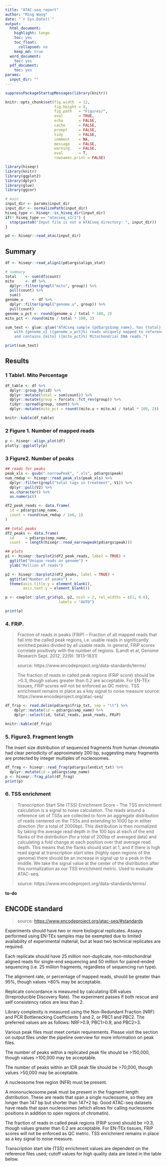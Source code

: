 ```yaml
---
title: "ATAC-seq report"
author: "Ming Wang"
date: "`r Sys.Date()`"
output:
  html_document:
    highlight: tango
    toc: yes
    toc_float:
      collapsed: no
    keep_md: true
  word_document:
    toc: yes
  pdf_document:
    toc: yes
params:
  input_dir: ""
---
```


```r
suppressPackageStartupMessages(library(knitr))

knitr::opts_chunk$set(fig.width  = 12, 
                      fig.height = 8, 
                      fig.path   = "Figures/",
                      eval       = TRUE,
                      echo       = FALSE,
                      cache      = FALSE,
                      prompt     = FALSE,
                      tidy       = FALSE,
                      comment    = NA,
                      message    = FALSE,
                      warning    = FALSE,
                      eval       = T,
                      rownames.print = FALSE)
```


```r
library(hiseqr)
library(knitr)
library(ggplot2)
library(dplyr)
library(glue)
library(ggcor)
```


```r
# main
input_dir <- params$input_dir
input_dir <- normalizePath(input_dir)
hiseq_type <- hiseqr::is_hiseq_dir(input_dir)
if(! hiseq_type == "atacseq_s1r1") {
  stop(paste0("Input file is not a ATACseq directory: ", input_dir))
}
```


```r
pd <- hiseqr::read_atac(input_dir)
```

## Summary

```r
df <- hiseqr::read_align1(pd$args$align_stat)

# summary
total    <- sum(df$count)
mito     <- df %>% 
  dplyr::filter(grepl("mito", group)) %>%
  pull(count) %>%
  sum()
genome_u    <- df %>%
  dplyr::filter(grepl("genome.u", group)) %>%
  pull(count)
genome_u_pct <- round(genome_u / total * 100, 2)
mito_pct <- round(mito / total * 100, 2)

sum_text <- glue::glue("ATACseq sample {pd$args$smp_name}, has {total} total reads; 
    with {genome_u} ({genome_u_pct}%) reads uniquely mapped to reference genome ;
    and contains {mito} ({mito_pct}%) Mitochondrial DNA reads.")

print(sum_text)
```

## Results

### 1 Table1. Mito Percentage

```r
df_table <- df %>% 
  dplyr::group_by(id) %>%
  dplyr::mutate(total = sum(count)) %>%
  dplyr::mutate(group = forcats::fct_rev(group)) %>%
  tidyr::spread(group, count) %>%
  dplyr::mutate(mito_pct = round((mito.u + mito.m) / total * 100, 2))

knitr::kable(df_table)
```

### 2 Figure 1. Number of mapped reads

```r
p <- hiseqr::align_plot(df)
plotly::ggplotly(p)
```

### 3 Figure2. Number of peaks

```r
## reads for peaks
peak_xls <- gsub(".narrowPeak", ".xls", pd$args$peak)
num_rmdup <- hiseqr::read_peak_xls(peak_xls) %>%
  dplyr::filter(grepl("total tags in treatment", V1)) %>%
  dplyr::pull(V2) %>%
  as.character() %>%
  as.numeric()

df2_peak_reads <- data.frame(
  id = pd$args$smp_name,
  count = round(num_rmdup / 1e6, 1)
)

## total peaks
df2_peaks <- data.frame(
  id     = pd$args$smp_name,
  count  = length(hiseqr::read_narrowpeak(pd$args$peak)))

## plots
p1 <- hiseqr::barplot2(df2_peak_reads, label = TRUE) +
  ggtitle("Unique reads on genome") +
  ylab("Million of reads")

p2 <- hiseqr::barplot2(df2_peaks, label = TRUE) +
  ggtitle("Number of peaks") +
  theme(axis.title.y = element_blank(),
        axis.text.y = element_blank())

p <- cowplot::plot_grid(p1, p2, ncol = 2, rel_widths = c(1, 0.6),
                        labels = "AUTO")

print(p)
```

### 4. FRiP.

> Fraction of reads in peaks (FRiP) – Fraction of all mapped reads that fall into the called peak regions, i.e. usable reads in significantly enriched peaks divided by all usable reads. In general, FRiP scores correlate positively with the number of regions. (Landt et al, Genome Research Sept. 2012, 22(9): 1813–1831)
>
> source: https://www.encodeproject.org/data-standards/terms/

> The fraction of reads in called peak regions (FRiP score) should be >0.3, though values greater than 0.2 are acceptable. For EN-TEx tissues, FRiP scores will not be enforced as QC metric. TSS enrichment remains in place as a key signal to noise measure
> source: https://www.encodeproject.org/atac-seq/

```r
df_frip <- read.delim(pd$args$frip_txt, sep = "\t") %>%
    dplyr::mutate(id = pd$args$smp_name) %>%
    dplyr::select(id, total_reads, peak_reads, FRiP)

knitr::kable(df_frip)
```

### 5. Figure3. Fragment length

The insert size distribution of sequenced fragments from human chromatin had clear periodicity of approximately 200 bp, suggesting many fragments are protected by integer multiples of nucleosomes.

```r
df_frag <- hiseqr::read_frag(pd$args$lendist_txt) %>%
  dplyr::mutate(id = pd$args$smp_name)
p <- hiseqr::frag_plot(df_frag)
print(p)
```

### 6. TSS enrichment

> Transcription Start Site (TSS) Enrichment Score - The TSS enrichment calculation is a signal to noise calculation. The reads around a reference set of TSSs are collected to form an aggregate distribution of reads centered on the TSSs and extending to 1000 bp in either direction (for a total of 2000bp). This distribution is then normalized by taking the average read depth in the 100 bps at each of the end flanks of the distribution (for a total of 200bp of averaged data) and calculating a fold change at each position over that average read depth. This means that the flanks should start at 1, and if there is high read signal at transcription start sites (highly open regions of the genome) there should be an increase in signal up to a peak in the middle. We take the signal value at the center of the distribution after this normalization as our TSS enrichment metric. Used to evaluate ATAC-seq. 
>
> source: https://www.encodeproject.org/data-standards/terms/

**to-do**


## ENCODE standard

> source: [https://www.encodeproject.org/atac-seq/#standards](https://www.encodeproject.org/atac-seq/#standards)

Experiments should have two or more biological replicates. Assays performed using EN-TEx samples may be exempted due to limited availability of experimental material, but at least two technical replicates are required.  

Each replicate should have 25 million non-duplicate, non-mitochondrial aligned reads for single-end sequencing and 50 million for paired-ended sequencing (i.e. 25 million fragments, regardless of sequencing run type). 

The alignment rate, or percentage of mapped reads, should be greater than 95%, though values >80% may be acceptable. 

Replicate concordance is measured by calculating IDR values (Irreproducible Discovery Rate). The experiment passes if both rescue and self consistency ratios are less than 2.

Library complexity is measured using the Non-Redundant Fraction (NRF) and PCR Bottlenecking Coefficients 1 and 2, or PBC1 and PBC2. The preferred values are as follows: NRF>0.9, PBC1>0.9, and PBC2>3. 

Various peak files must meet certain requirements. Please visit the section on output files under the pipeline overview for more information on peak files.

The number of peaks within a replicated peak file should be >150,000, though values >100,000 may be acceptable. 

The number of peaks within an IDR peak file should be >70,000, though values >50,000 may be acceptable.

A nucleosome free region (NFR) must be present.

A mononucleosome peak must be present in the fragment length distribution. These are reads that span a single nucleosome, so they are longer than 147 bp but shorter than 147*2 bp. Good ATAC-seq datasets have reads that span nucleosomes (which allows for calling nucleosome positions in addition to open regions of chromatin).

The fraction of reads in called peak regions (FRiP score) should be >0.3, though values greater than 0.2 are acceptable. For EN-TEx tissues, FRiP scores will not be enforced as QC metric. TSS enrichment remains in place as a key signal to noise measure.

Transcription start site (TSS) enrichment values are dependent on the reference files used; cutoff values for high quality data are listed in the table below. 

